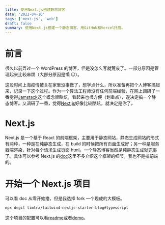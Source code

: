 ```yaml
---
title: 使用Next.js搭建静态博客
date: '2022-04-16'
tags: ['next-js', 'web']
draft: false
summary: 使用Next.js搭建一个静态博客，用GitHub和Vercel托管。
---
```


<TOCInline toc={props.toc} asDisclosure toHeading={2} />

# 前言

很久以前弄过一个 WordPress 的博客，但是没怎么写就荒废了。一部分原因是管理起来比较麻烦（大部分原因是懒 😑）。

这段时间上海疫情被关在家里没事做了，想学点什么，所以准备再把个人博客搞起来，记录一下这个过程。作为一个算法工程师没有任何前端经验，在网上调研了一番觉得[Jamstack](https://jamstack.org/)这个概念很酷炫，看起来也很方便（划重点），遂决定搞一个静态博客。又调研了一番，觉得[Next.js](https://nextjs.org/)好像比较酷炫，就决定是你了。

# Next.js

Next.js 是一个基于 React 的前端框架，主要用于静态网站，静态生成网站的形式有两种，一种是在纯静态生成，在 build 的时候把所有页面生成好；另一种是服务器端渲染，针对每个请求生成页面 html。一个静态博客当然是纯静态生成就完事了。具体可以参考 Next.js 的[doc](https://nextjs.org/docs/getting-started)这里不多介绍这个框架的细节，我也不是搞前端的。

# 开始一个 Next.js 项目

可以看 doc 从零开始撸，但是我选择 fork 一个现成的大模板。

```bash
npx degit timlrx/tailwind-nextjs-starter-blog#typescript
```

这个项目的配置可以看[readme](https://github.com/timlrx/tailwind-nextjs-starter-blog)或者[demo](https://tailwind-nextjs-starter-blog.vercel.app/)。
